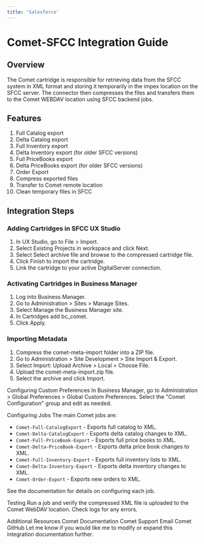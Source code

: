 ```yaml
---
title: 'Salesforce'
---
```

# Comet-SFCC Integration Guide

## Overview
The Comet cartridge is responsible for retrieving data from the SFCC system in XML format and storing it temporarily in the impex location on the SFCC server. The connector then compresses the files and transfers them to the Comet WEBDAV location using SFCC backend jobs.

## Features
  1. Full Catalog export
  2. Delta Catalog export
  3. Full Inventory export
  4. Delta Inventory export (for older SFCC versions)
  5. Full PriceBooks export
  6. Delta PriceBooks export (for older SFCC versions)
  7. Order Export
  8. Compress exported files
  9. Transfer to Comet remote location
  10. Clean temporary files in SFCC

## Integration Steps

### Adding Cartridges in SFCC UX Studio
  1. In UX Studio, go to File > Import.
  2. Select Existing Projects in workspace and click Next.
  3. Select Select archive file and browse to the compressed cartridge file.
  4. Click Finish to import the cartridge.
  5. Link the cartridge to your active DigitalServer connection.

### Activating Cartridges in Business Manager
  1. Log into Business Manager.
  2. Go to Administration > Sites > Manage Sites.
  3. Select Manage the Business Manager site.
  4. In Cartridges add bc_comet.
  5. Click Apply.

### Importing Metadata
  1. Compress the comet-meta-import folder into a ZIP file.
  2. Go to Administration > Site Development > Site Import & Export.
  3. Select Import: Upload Archive > Local > Choose File.
  4. Upload the comet-meta-import.zip file.
  5. Select the archive and click Import.

Configuring Custom Preferences
In Business Manager, go to Administration > Global Preferences > Global Custom Preferences. Select the "Comet Configuration" group and edit as needed.

Configuring Jobs
The main Comet jobs are:

- `Comet-Full-CatalogExport` - Exports full catalog to XML.
- `Comet-Delta-CatalogExport` - Exports delta catalog changes to XML.
- `Comet-Full-PriceBook-Export` - Exports full price books to XML.
- `Comet-Delta-PriceBook-Export` - Exports delta price book changes to XML.
- `Comet-Full-Inventory-Export` - Exports full inventory lists to XML.
- `Comet-Delta-Inventory-Export` - Exports delta inventory changes to XML.
- `Comet-Order-Export` - Exports new orders to XML.

See the documentation for details on configuring each job.

Testing
Run a job and verify the compressed XML file is uploaded to the Comet WebDAV location. Check logs for any errors.

Additional Resources
Comet Documentation
Comet Support Email
Comet GitHub
Let me know if you would like me to modify or expand this integration documentation further.
